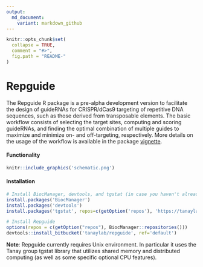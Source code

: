 ```yaml
---
output: 
  md_document: 
    variant: markdown_github
---
```


```r
knitr::opts_chunk$set(
  collapse = TRUE,
  comment = "#>",
  fig.path = "README-"
)
```

# Repguide
The Repguide R package is a pre-alpha development version to facilitate the design of guideRNAs for CRISPR/dCas9 targeting of repetitive DNA sequences, such as those derived from transposable elements. The basic workflow consists of selecting the target sites, computing and scoring guideRNAs, and finding the optimal combination of multiple guides to maximize and minimize on- and off-targeting, respectively. More details on the usage of the workflow is available in the package [vignette](https://tanaylab.bitbucket.io/Repguide/articles/Repguide.html).  

#### Functionality

```r
knitr::include_graphics('schematic.png')
```

#### Installation

```r
# Install BiocManager, devtools, and tgstat (in case you haven't already)
install.packages('BiocManager')
install.packages('devtools')
install.packages('tgstat', repos=c(getOption('repos'), 'https://tanaylab.bitbucket.io/repo'))

# Install Repguide
options(repos = c(getOption("repos"), BiocManager::repositories()))
devtools::install_bitbucket('tanaylab/repguide', ref='default')
```

**Note**: Repguide currently requires Unix environment. In particular it uses the Tanay group tgstat library that utilizes shared memory and distributed computing (as well as some specific optional CPU features).